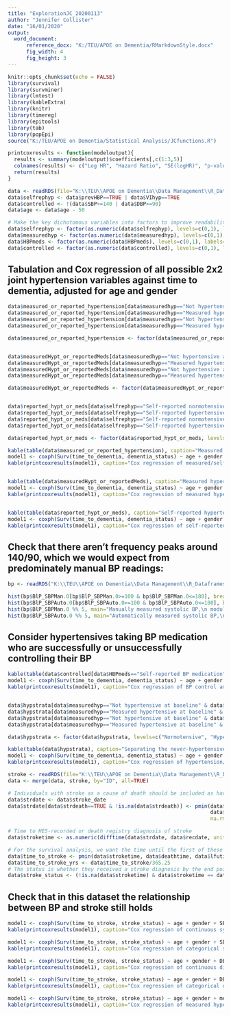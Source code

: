 ```yaml
---
title: "ExplorationJC_20200113"
author: "Jennifer Collister"
date: "16/01/2020"
output: 
  word_document:
      reference_docx: "K:/TEU/APOE on Dementia/RMarkdownStyle.docx"
      fig_width: 4
      fig_height: 3
---
```


```r
knitr::opts_chunk$set(echo = FALSE)
library(survival)
library(survminer)
library(lmtest)
library(kableExtra)
library(knitr)
library(timereg)
library(epitools)
library(tab)
library(popEpi)
source("K:/TEU/APOE on Dementia/Statistical Analysis/JCfunctions.R")

printcoxresults <- function(modeloutput){
  results <- summary(modeloutput)$coefficients[,c(1:3,5)]
  colnames(results) <- c("Log HR", "Hazard Ratio", "SE(logHR)", "p-value")
  return(results)
}

```

```r
data <- readRDS(file="K:\\TEU\\APOE on Dementia\\Data Management\\R_Dataframes_TLA\\38358\\Organised\\apoe_excl.rds")
data$selfrephyp <- data$prevHBP==TRUE | data$VIhyp==TRUE
data$controlled <- !(data$SBP>=140 | data$DBP>=90)
data$age <- data$age - 50

# Make the key dichotomous variables into factors to improve readability of outputs
data$selfrephyp <- factor(as.numeric(data$selfrephyp), levels=c(0,1), labels=c("Self-reported normotensive", "Self-reported hypertensive"))
data$measuredhyp <- factor(as.numeric(data$measuredhyp), levels=c(0,1), labels=c("Not hypertensive at baseline", "Measured hypertensive at baseline"))
data$HBPmeds <- factor(as.numeric(data$HBPmeds), levels=c(0,1), labels=c("Self-reported no medication", "Self-reported BP medication"))
data$controlled <- factor(as.numeric(data$controlled), levels=c(0,1), labels=c("Inadequately controlled", "Successfully controlled"))

```

## Tabulation and Cox regression of all possible 2x2 joint hypertension variables against time to dementia, adjusted for age and gender

```r
data$measured_or_reported_hypertension[data$measuredhyp=="Not hypertensive at baseline" & data$selfrephyp=="Self-reported normotensive"] <- "Neither"
data$measured_or_reported_hypertension[data$measuredhyp=="Measured hypertensive at baseline" & data$selfrephyp=="Self-reported normotensive"] <- "Measured only"
data$measured_or_reported_hypertension[data$measuredhyp=="Not hypertensive at baseline" & data$selfrephyp=="Self-reported hypertensive"] <- "Self-report only"
data$measured_or_reported_hypertension[data$measuredhyp=="Measured hypertensive at baseline" & data$selfrephyp=="Self-reported hypertensive"] <- "Both"

data$measured_or_reported_hypertension <- factor(data$measured_or_reported_hypertension, levels=c("Neither", "Measured only", "Self-report only", "Both"))


data$measuredHypt_or_reportedMeds[data$measuredhyp=="Not hypertensive at baseline" & data$HBPmeds=="Self-reported no medication"] <- "Neither"
data$measuredHypt_or_reportedMeds[data$measuredhyp=="Measured hypertensive at baseline" & data$HBPmeds=="Self-reported no medication"] <- "Measured hypt"
data$measuredHypt_or_reportedMeds[data$measuredhyp=="Not hypertensive at baseline" & data$HBPmeds=="Self-reported BP medication"] <- "Self-report BP meds"
data$measuredHypt_or_reportedMeds[data$measuredhyp=="Measured hypertensive at baseline" & data$HBPmeds=="Self-reported BP medication"] <- "Both"

data$measuredHypt_or_reportedMeds <- factor(data$measuredHypt_or_reportedMeds, levels=c("Neither", "Measured hypt", "Self-report BP meds", "Both"))


data$reported_hypt_or_meds[data$selfrephyp=="Self-reported normotensive" & data$HBPmeds=="Self-reported no medication"] <- "Neither"
data$reported_hypt_or_meds[data$selfrephyp=="Self-reported hypertensive" & data$HBPmeds=="Self-reported no medication"] <- "Self-report hypt"
data$reported_hypt_or_meds[data$selfrephyp=="Self-reported normotensive" & data$HBPmeds=="Self-reported BP medication"] <- "Self-report BP meds"
data$reported_hypt_or_meds[data$selfrephyp=="Self-reported hypertensive" & data$HBPmeds=="Self-reported BP medication"] <- "Both"

data$reported_hypt_or_meds <- factor(data$reported_hypt_or_meds, levels=c("Neither", "Self-report hypt", "Self-report BP meds", "Both"))


```


```r
kable(table(data$measured_or_reported_hypertension), caption="Measured hypertension at baseline and self-reported hypertension")
model1 <- coxph(Surv(time_to_dementia, dementia_status) ~ age + gender + measured_or_reported_hypertension, data=data)
kable(printcoxresults(model1), caption="Cox regression of measured/self-reported hypertension against time to dementia")


kable(table(data$measuredHypt_or_reportedMeds), caption="Measured hypertension at baseline and self-reported BP medication")
model1 <- coxph(Surv(time_to_dementia, dementia_status) ~ age + gender + measuredHypt_or_reportedMeds, data=data)
kable(printcoxresults(model1), caption="Cox regression of measured hypertension/self-reported BP medication against time to dementia")


kable(table(data$reported_hypt_or_meds), caption="Self-reported hypertension and self-reported BM medication")
model1 <- coxph(Surv(time_to_dementia, dementia_status) ~ age + gender + reported_hypt_or_meds, data=data)
kable(printcoxresults(model1), caption="Cox regression of self-reported hypertension/medication against time to dementia")


```

## Check that there aren't frequency peaks around 140/90, which we would expect from predominately manual BP readings:

```r
bp <- readRDS("K:\\TEU\\APOE on Dementia\\Data Management\\R_Dataframes_TLA\\38358\\BlP_base.rds")

hist(bp$BlP_SBPMan.0[bp$BlP_SBPMan.0>=100 & bp$BlP_SBPMan.0<=180], breaks=seq(100,180,by=1), main="Manually measured systolic BP \nbetween 100 and 180 mmHg", xlab="Systolic BP, mmHg")
hist(bp$BlP_SBPAuto.0[bp$BlP_SBPAuto.0>=100 & bp$BlP_SBPAuto.0<=180], breaks=seq(100,180,by=1), main="Automatically measured systolic BP \nbetween 100 and 180 mmHg", xlab="Systolic BP, mmHg")
hist(bp$BlP_SBPMan.0 %% 5, main="Manually measured systolic BP,\n modulo 5", xlab="Systolic BP modulo 5")
hist(bp$BlP_SBPAuto.0 %% 5, main="Automatically measured systolic BP,\n modulo 5", xlab="Systolic BP modulo 5")
```

## Consider hypertensives taking BP medication who are successfully or unsuccessfully controlling their BP

```r
kable(table(data$controlled[data$HBPmeds=="Self-reported BP medication"]), caption="Control among those on BP medication")
model1 <- coxph(Surv(time_to_dementia, dementia_status) ~ age + gender + controlled, data=data[data$HBPmeds=="Self-reported BP medication",])
kable(printcoxresults(model1), caption="Cox regression of BP control among those taking BP medication against time to dementia")


data$hypstrata[data$measuredhyp=="Not hypertensive at baseline" & data$HBPmeds=="Self-reported no medication"] <- "Normotensive"
data$hypstrata[data$measuredhyp=="Measured hypertensive at baseline" & data$HBPmeds=="Self-reported no medication"] <- "Hypertensive without meds"
data$hypstrata[data$measuredhyp=="Not hypertensive at baseline" & data$HBPmeds=="Self-reported BP medication"] <- "On meds, in control"
data$hypstrata[data$measuredhyp=="Measured hypertensive at baseline" & data$HBPmeds=="Self-reported BP medication"] <- "On meds, uncontrolled"

data$hypstrata <- factor(data$hypstrata, levels=c("Normotensive", "Hypertensive without meds", "On meds, in control", "On meds, uncontrolled"))

kable(table(data$hypstrata), caption="Separating the never-hypertensives and the controlled hypertensives")
model1 <- coxph(Surv(time_to_dementia, dementia_status) ~ age + gender + hypstrata, data=data)
kable(printcoxresults(model1), caption="Cox regression of hypertension/control status against time to dementia")

```

```r
stroke <- readRDS(file="K:\\TEU\\APOE on Dementia\\Data Management\\R_Dataframes_TLA\\38358\\Organised\\stroke.rds")
data <- merge(data, stroke, by="ID", all=TRUE)

# Individuals with stroke as a cause of death should be included as having stroke
data$strdate <- data$stroke_date
data$strdate[data$strdeath==TRUE & !is.na(data$strdeath)] <- pmin(data$stroke_date[data$strdeath==TRUE & !is.na(data$strdeath)],
                                                                  data$deathdate[data$strdeath==TRUE & !is.na(data$strdeath)],
                                                                  na.rm=TRUE)

# Time to HES-recorded or death registry diagnosis of stroke
data$stroketime <- as.numeric(difftime(data$strdate, data$recdate, unit='days'))

# For the survival analysis, we want the time until the first of these end points
data$time_to_stroke <- pmin(data$stroketime, data$deathtime, data$lfutime, data$actime, na.rm=TRUE)
data$time_to_stroke_yrs <- data$time_to_stroke/365.25
# The status is whether they received a stroke diagnosis by the end point
data$stroke_status <- (!is.na(data$stroketime) & data$stroketime == data$time_to_stroke)

```

## Check that in this dataset the relationship between BP and stroke still holds

```r

model1 <- coxph(Surv(time_to_stroke, stroke_status) ~ age + gender + SBP, data=data)
kable(printcoxresults(model1), caption="Cox regression of continuous systolic blood pressure against time to stroke")

model1 <- coxph(Surv(time_to_stroke, stroke_status) ~ age + gender + SBPcat, data=data)
kable(printcoxresults(model1), caption="Cox regression of categorical systolic blood pressure against time to stroke (reference category SBP<=120)")

model1 <- coxph(Surv(time_to_stroke, stroke_status) ~ age + gender + DBP, data=data)
kable(printcoxresults(model1), caption="Cox regression of continuous diastolic blood pressure against time to stroke")

model1 <- coxph(Surv(time_to_stroke, stroke_status) ~ age + gender + DBPcat, data=data)
kable(printcoxresults(model1), caption="Cox regression of categorical diastolic blood pressure against time to stroke (reference category DBP<=80)")

model1 <- coxph(Surv(time_to_stroke, stroke_status) ~ age + gender + measuredhyp, data=data)
kable(printcoxresults(model1), caption="Cox regression of measured hypertensive status at baseline assessment against time to stroke")

```